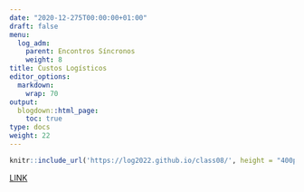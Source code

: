 ---
date: "2020-12-275T00:00:00+01:00"
draft: false
menu:
  log_adm:
    parent: Encontros Síncronos
    weight: 8
title: Custos Logísticos
editor_options: 
  markdown: 
    wrap: 70
output: 
  blogdown::html_page:
    toc: true
type: docs
weight: 22
---

```{r echo=FALSE, message=FALSE, warning=FALSE}
knitr::include_url('https://log2022.github.io/class08/', height = "400px")
```

[LINK](https://log2022.github.io/class08/)


